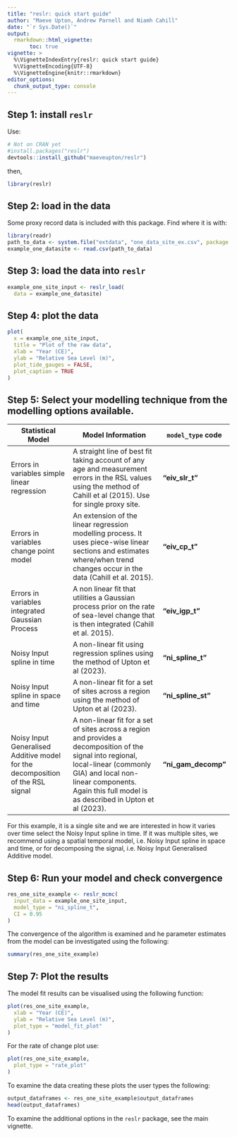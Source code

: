 ```yaml
---
title: "reslr: quick start guide"
author: "Maeve Upton, Andrew Parnell and Niamh Cahill"
date: "`r Sys.Date()`"
output: 
  rmarkdown::html_vignette:
       toc: true
vignette: >
  %\VignetteIndexEntry{reslr: quick start guide}
  %\VignetteEncoding{UTF-8}
  %\VignetteEngine{knitr::rmarkdown}
editor_options: 
  chunk_output_type: console
---
```


## Step 1: install `reslr`

Use:
```r
# Not on CRAN yet
#install.packages("reslr")
devtools::install_github("maeveupton/reslr")
```
then,
```r
library(reslr)
```

## Step 2: load in the data

Some proxy record data is included with this package. Find where it is with:

```r
library(readr)
path_to_data <- system.file("extdata", "one_data_site_ex.csv", package = "reslr")
example_one_datasite <- read.csv(path_to_data)
```


## Step 3: load the data into `reslr`
```r
example_one_site_input <- reslr_load(
  data = example_one_datasite)
```

## Step 4: plot the data

```r
plot(
  x = example_one_site_input,
  title = "Plot of the raw data",
  xlab = "Year (CE)",
  ylab = "Relative Sea Level (m)",
  plot_tide_gauges = FALSE,
  plot_caption = TRUE
)
```

## Step 5: Select your modelling technique from the modelling options available.


| Statistical Model | Model Information | `model_type` code | Use |
| ---- | ------- | -- |
| Errors in variables simple linear regression | A straight line of best fit taking account of any age and measurement errors in the RSL values using the method of Cahill et al (2015). Use for single proxy site. | **"eiv_slr_t"** |
| Errors in variables change point model | An extension of the linear regression modelling process. It uses piece-wise linear sections and estimates where/when trend changes occur in the data (Cahill et al. 2015). | **"eiv_cp_t"** |
| Errors in variables integrated Gaussian Process | A non linear fit that utilities a Gaussian process prior on the rate of sea-level change that is then integrated (Cahill et al. 2015). | **"eiv_igp_t"** |
| Noisy Input spline in time | A non-linear fit using regression splines using the method of Upton et al (2023). | **"ni_spline_t"** |
| Noisy Input spline in space and time | A non-linear fit for a set of sites across a region using the method of Upton et al (2023). | **"ni_spline_st"**|
| Noisy Input Generalised Additive model for the decomposition of the RSL signal | A non-linear fit for a set of sites across a region and provides a decomposition of the signal into regional, local-linear (commonly GIA) and local non-linear components. Again this full model is as described in Upton et al (2023). | **"ni_gam_decomp"** |


For this example, it is a single site and we are interested in how it varies over time select the Noisy Input spline in time. If it was multiple sites, we recommend using a spatial temporal model, i.e. Noisy Input spline in space and time, or for decomposing the signal, i.e. Noisy Input Generalised Additive model. 


## Step 6: Run your model and check convergence

```r
res_one_site_example <- reslr_mcmc(
  input_data = example_one_site_input,
  model_type = "ni_spline_t",
  CI = 0.95
)
```

The convergence of the algorithm is examined and he parameter estimates from the model can be investigated using the following:
```r
summary(res_one_site_example)
```

## Step 7: Plot the results
The model fit results can be visualised using the following function:
```r
plot(res_one_site_example,
  xlab = "Year (CE)",
  ylab = "Relative Sea Level (m)",
  plot_type = "model_fit_plot"
)
```
For the rate of change plot use:

```r
plot(res_one_site_example,
  plot_type = "rate_plot"
)
```

To examine the data creating these plots the user types the following:
```r
output_dataframes <- res_one_site_example$output_dataframes
head(output_dataframes)
```


To examine the additional options in the `reslr` package, see the main vignette.
